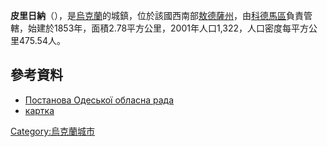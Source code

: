 {{coord|48|9|24|N|29|6|3|E|scale:30000|display=title}}

'''皮里日納'''（{{lang-uk|Пиріжна}}），是[[烏克蘭|烏克蘭]]的城鎮，位於該國西南部[[敖德薩州|敖德薩州]]，由[[科德馬區|科德馬區]]負責管轄，始建於1853年，面積2.78平方公里，2001年人口1,322，人口密度每平方公里475.54人。

==參考資料==
*[http://gska2.rada.gov.ua/pls/z7502/A036?rdat1=27.07.2011&vf7551=1091 Постанова Одеської обласна рада]{{Dead link|date=2018年6月 |bot=InternetArchiveBot |fix-attempted=no }}
*[http://gska2.rada.gov.ua/pls/z7502/A005?rf7571=43074 картка]{{Dead link|date=2018年6月 |bot=InternetArchiveBot |fix-attempted=no }}

{{Ukraine-geo-stub}}
[[Category:烏克蘭城市|Category:烏克蘭城市]]